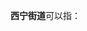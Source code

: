 '''西宁街道'''可以指：
{{PRC admin/disambig|22/04/02/004/000|51/09/03/200/000|53/03/81/002/000}}
{{disambig|cat=四字乡级行政区划消歧义}}